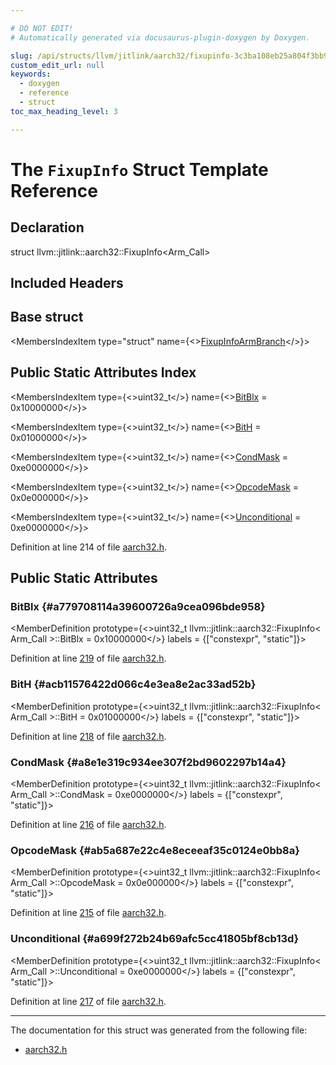 ```yaml
---

# DO NOT EDIT!
# Automatically generated via docusaurus-plugin-doxygen by Doxygen.

slug: /api/structs/llvm/jitlink/aarch32/fixupinfo-3c3ba108eb25a804f3bb9d9eebac3bac
custom_edit_url: null
keywords:
  - doxygen
  - reference
  - struct
toc_max_heading_level: 3

---
```





# The `FixupInfo` Struct Template Reference

<DoxygenPage pluginConfig={pluginConfig}>



## Declaration

<CodeBlock>struct llvm::jitlink::aarch32::FixupInfo&lt;Arm&#95;Call&gt;</CodeBlock>

## Included Headers

<IncludesList>
<IncludesListItem
  filePath="llvm/ExecutionEngine/JITLink/aarch32.h"
  permalink="/docs/api/files/include/include/llvm/include/llvm/executionengine/include/llvm/executionengine/jitlink/aarch32-h"
  isLocal="true" />
</IncludesList>

## Base struct

<MembersIndex>

<MembersIndexItem
  type="struct"
  name={<><a href="/docs/api/structs/llvm/jitlink/aarch32/fixupinfoarmbranch">FixupInfoArmBranch</a></>}>
</MembersIndexItem>

</MembersIndex>

## Public Static Attributes Index

<MembersIndex>

<MembersIndexItem
  type={<>uint32&#95;t</>}
  name={<><a href="#a779708114a39600726a9cea096bde958">BitBlx</a> = 0x10000000</>}>
</MembersIndexItem>

<MembersIndexItem
  type={<>uint32&#95;t</>}
  name={<><a href="#acb11576422d066c4e3ea8e2ac33ad52b">BitH</a> = 0x01000000</>}>
</MembersIndexItem>

<MembersIndexItem
  type={<>uint32&#95;t</>}
  name={<><a href="#a8e1e319c934ee307f2bd9602297b14a4">CondMask</a> = 0xe0000000</>}>
</MembersIndexItem>

<MembersIndexItem
  type={<>uint32&#95;t</>}
  name={<><a href="#ab5a687e22c4e8eceeaf35c0124e0bb8a">OpcodeMask</a> = 0x0e000000</>}>
</MembersIndexItem>

<MembersIndexItem
  type={<>uint32&#95;t</>}
  name={<><a href="#a699f272b24b69afc5cc41805bf8cb13d">Unconditional</a> = 0xe0000000</>}>
</MembersIndexItem>

</MembersIndex>


Definition at line 214 of file <a href="/docs/api/files/include/include/llvm/include/llvm/executionengine/include/llvm/executionengine/jitlink/aarch32-h">aarch32.h</a>.

<SectionDefinition>

## Public Static Attributes

### BitBlx {#a779708114a39600726a9cea096bde958}

<MemberDefinition
  prototype={<>uint32&#95;t llvm::jitlink::aarch32::FixupInfo&lt; Arm&#95;Call &gt;::BitBlx = 0x10000000</>}
  labels = {["constexpr", "static"]}>

Definition at line <a href="/docs/api/files/include/include/llvm/include/llvm/executionengine/include/llvm/executionengine/jitlink/aarch32-h/#l00219">219</a> of file <a href="/docs/api/files/include/include/llvm/include/llvm/executionengine/include/llvm/executionengine/jitlink/aarch32-h">aarch32.h</a>.
</MemberDefinition>

### BitH {#acb11576422d066c4e3ea8e2ac33ad52b}

<MemberDefinition
  prototype={<>uint32&#95;t llvm::jitlink::aarch32::FixupInfo&lt; Arm&#95;Call &gt;::BitH = 0x01000000</>}
  labels = {["constexpr", "static"]}>

Definition at line <a href="/docs/api/files/include/include/llvm/include/llvm/executionengine/include/llvm/executionengine/jitlink/aarch32-h/#l00218">218</a> of file <a href="/docs/api/files/include/include/llvm/include/llvm/executionengine/include/llvm/executionengine/jitlink/aarch32-h">aarch32.h</a>.
</MemberDefinition>

### CondMask {#a8e1e319c934ee307f2bd9602297b14a4}

<MemberDefinition
  prototype={<>uint32&#95;t llvm::jitlink::aarch32::FixupInfo&lt; Arm&#95;Call &gt;::CondMask = 0xe0000000</>}
  labels = {["constexpr", "static"]}>

Definition at line <a href="/docs/api/files/include/include/llvm/include/llvm/executionengine/include/llvm/executionengine/jitlink/aarch32-h/#l00216">216</a> of file <a href="/docs/api/files/include/include/llvm/include/llvm/executionengine/include/llvm/executionengine/jitlink/aarch32-h">aarch32.h</a>.
</MemberDefinition>

### OpcodeMask {#ab5a687e22c4e8eceeaf35c0124e0bb8a}

<MemberDefinition
  prototype={<>uint32&#95;t llvm::jitlink::aarch32::FixupInfo&lt; Arm&#95;Call &gt;::OpcodeMask = 0x0e000000</>}
  labels = {["constexpr", "static"]}>

Definition at line <a href="/docs/api/files/include/include/llvm/include/llvm/executionengine/include/llvm/executionengine/jitlink/aarch32-h/#l00215">215</a> of file <a href="/docs/api/files/include/include/llvm/include/llvm/executionengine/include/llvm/executionengine/jitlink/aarch32-h">aarch32.h</a>.
</MemberDefinition>

### Unconditional {#a699f272b24b69afc5cc41805bf8cb13d}

<MemberDefinition
  prototype={<>uint32&#95;t llvm::jitlink::aarch32::FixupInfo&lt; Arm&#95;Call &gt;::Unconditional = 0xe0000000</>}
  labels = {["constexpr", "static"]}>

Definition at line <a href="/docs/api/files/include/include/llvm/include/llvm/executionengine/include/llvm/executionengine/jitlink/aarch32-h/#l00217">217</a> of file <a href="/docs/api/files/include/include/llvm/include/llvm/executionengine/include/llvm/executionengine/jitlink/aarch32-h">aarch32.h</a>.
</MemberDefinition>

</SectionDefinition>

<hr/>

The documentation for this struct was generated from the following file:

<ul>
<li><a href="/docs/api/files/include/include/llvm/include/llvm/executionengine/include/llvm/executionengine/jitlink/aarch32-h">aarch32.h</a></li>
</ul>

</DoxygenPage>
